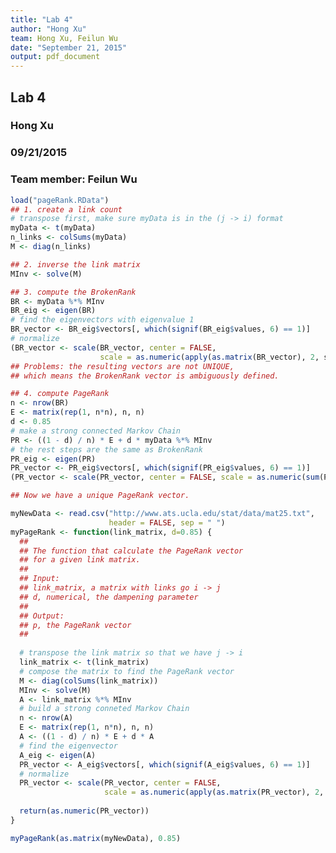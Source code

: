 ```yaml
---
title: "Lab 4"
author: "Hong Xu"
team: Hong Xu, Feilun Wu
date: "September 21, 2015"
output: pdf_document
---
```


## Lab 4 
### Hong Xu
### 09/21/2015
### Team member: Feilun Wu

```r
load("pageRank.RData")
## 1. create a link count
# transpose first, make sure myData is in the (j -> i) format
myData <- t(myData)
n_links <- colSums(myData)
M <- diag(n_links)

## 2. inverse the link matrix
MInv <- solve(M)

## 3. compute the BrokenRank
BR <- myData %*% MInv
BR_eig <- eigen(BR)
# find the eigenvectors with eigenvalue 1
BR_vector <- BR_eig$vectors[, which(signif(BR_eig$values, 6) == 1)]
# normalize 
(BR_vector <- scale(BR_vector, center = FALSE, 
                    scale = as.numeric(apply(as.matrix(BR_vector), 2, sum))))
## Problems: the resulting vectors are not UNIQUE, 
## which means the BrokenRank vector is ambiguously defined.

## 4. compute PageRank
n <- nrow(BR)
E <- matrix(rep(1, n*n), n, n)
d <- 0.85
# make a strong connected Markov Chain
PR <- ((1 - d) / n) * E + d * myData %*% MInv
# the rest steps are the same as BrokenRank
PR_eig <- eigen(PR)
PR_vector <- PR_eig$vectors[, which(signif(PR_eig$values, 6) == 1)]
(PR_vector <- scale(PR_vector, center = FALSE, scale = as.numeric(sum(PR_vector))))

## Now we have a unique PageRank vector.
```

```r
myNewData <- read.csv("http://www.ats.ucla.edu/stat/data/mat25.txt", 
                      header = FALSE, sep = " ")
myPageRank <- function(link_matrix, d=0.85) {
  ##
  ## The function that calculate the PageRank vector
  ## for a given link matrix.
  ## 
  ## Input:
  ## link_matrix, a matrix with links go i -> j
  ## d, numerical, the dampening parameter
  ##
  ## Output:
  ## p, the PageRank vector
  ##
  
  # transpose the link matrix so that we have j -> i
  link_matrix <- t(link_matrix)
  # compose the matrix to find the PageRank vector
  M <- diag(colSums(link_matrix))
  MInv <- solve(M)
  A <- link_matrix %*% MInv
  # build a strong conneted Markov Chain
  n <- nrow(A)
  E <- matrix(rep(1, n*n), n, n)
  A <- ((1 - d) / n) * E + d * A
  # find the eigenvector
  A_eig <- eigen(A)
  PR_vector <- A_eig$vectors[, which(signif(A_eig$values, 6) == 1)]
  # normalize 
  PR_vector <- scale(PR_vector, center = FALSE, 
                     scale = as.numeric(apply(as.matrix(PR_vector), 2, sum)))
  
  return(as.numeric(PR_vector))
}

myPageRank(as.matrix(myNewData), 0.85)
```

